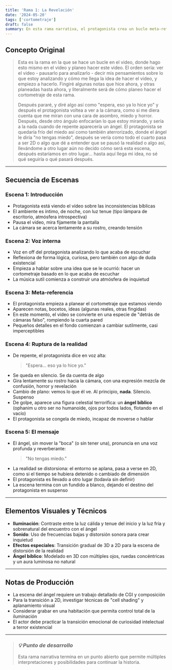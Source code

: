 ```yaml
---
title: 'Rama 1: La Revelación'
date: '2024-05-20'
tags: ['cortometraje']
draft: false
summary: En esta rama narrativa, el protagonista crea un bucle meta-referencial donde está planeando el mismo cortometraje que estamos viendo. La realidad se quiebra cuando se da cuenta de que ya ha hecho esto antes, culminando en la aparición de un ángel bíblico que lo transporta a otra dimensión.
---
```


## Concepto Original

> Esta es la rama en la que se hace un bucle en el video, donde hago esto mismo en el video y planeo hacer este video. El orden sería: ver el video - pausarlo para analizarlo - decir mis pensamientos sobre lo que estoy analizando y cómo me llega la idea de hacer el video, y empiezo a hacerlo. Fingiré algunas notas que hice ahora, y otras planeadas hasta ahora, y literalmente será de cómo planeo hacer el cortometraje de esta rama.
> 
> Después pararé, y diré algo así como "espera, eso ya lo hice yo" y después el protagonista voltea a ver a la cámara, como si me diera cuenta que me miran con una cara de asombro, miedo y horror. Después, desde otro ángulo enfocarían lo que estoy mirando, y sería a la nada cuando de repente aparecería un ángel. El protagonista se quedaría frío del miedo así como también aterrorizado, donde el ángel le diría "no tengas miedo", después se vería como todo el cuarto pasa a ser 2D o algo que dé a entender que se pausó la realidad o algo así, llevándome a otro lugar aún no decido cómo será esta escena, después estaríamos en otro lugar... hasta aquí llega mi idea, no sé qué seguiría o qué pasará después.

---

## Secuencia de Escenas

### Escena 1: Introducción

- Protagonista está viendo el vídeo sobre las inconsistencias bíblicas
- El ambiente es íntimo, de noche, con luz tenue (tipo lámpara de escritorio, atmósfera introspectiva)
- Pausa el video, mira fijamente la pantalla
- La cámara se acerca lentamente a su rostro, creando tensión

### Escena 2: Voz interna

- Voz en off del protagonista analizando lo que acaba de escuchar
- Reflexiona de forma lógica, curiosa, pero también con algo de duda existencial
- Empieza a hablar sobre una idea que se le ocurrió: hacer un cortometraje basado en lo que acaba de escuchar
- La música sutil comienza a construir una atmósfera de inquietud

### Escena 3: Meta-referencia

- El protagonista empieza a planear el cortometraje que estamos viendo
- Aparecen notas, bocetos, ideas (algunas reales, otras fingidas)
- En este momento, el video se convierte en una especie de "detrás de cámaras falso", rompiendo la cuarta pared
- Pequeños detalles en el fondo comienzan a cambiar sutilmente, casi imperceptibles

### Escena 4: Ruptura de la realidad

- De repente, el protagonista dice en voz alta:
  > "Espera... eso ya lo hice yo."
- Se queda en silencio. Se da cuenta de algo
- Gira lentamente su rostro hacia la cámara, con una expresión mezcla de confusión, horror y revelación
- Cambio de plano: vemos lo que él ve. Al principio, **nada**. Silencio. Suspenso
- De golpe, aparece una figura celestial terrorífica: un **ángel bíblico** (ophanim u otro ser no humanoide, ojos por todos lados, flotando en el vacío)
- El protagonista se congela de miedo, incapaz de moverse o hablar

### Escena 5: El mensaje

- El ángel, sin mover la "boca" (o sin tener una), pronuncia en una voz profunda y reverberante:
  > "No tengas miedo."
- La realidad se distorsiona: el entorno se aplana, pasa a verse en 2D, como si el tiempo se hubiera detenido o cambiado de dimensión
- El protagonista es llevado a otro lugar (todavía sin definir)
- La escena termina con un fundido a blanco, dejando el destino del protagonista en suspenso

---

## Elementos Visuales y Técnicos

- **Iluminación**: Contraste entre la luz cálida y tenue del inicio y la luz fría y sobrenatural del encuentro con el ángel
- **Sonido**: Uso de frecuencias bajas y distorsión sonora para crear inquietud
- **Efectos especiales**: Transición gradual de 3D a 2D para la escena de distorsión de la realidad
- **Ángel bíblico**: Modelado en 3D con múltiples ojos, ruedas concéntricas y un aura luminosa no natural

---

## Notas de Producción

- La escena del ángel requiere un trabajo detallado de CGI y composición
- Para la transición a 2D, investigar técnicas de "cell shading" y aplanamiento visual
- Considerar grabar en una habitación que permita control total de la iluminación
- El actor debe practicar la transición emocional de curiosidad intelectual a terror existencial

---

> ### *💡 Punto de desarrollo*
> Esta rama narrativa termina en un punto abierto que permite múltiples interpretaciones y posibilidades para continuar la historia.

